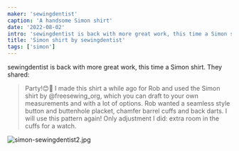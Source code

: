 ```yaml
---
maker: 'sewingdentist'
caption: 'A handsome Simon shirt'
date: '2022-08-02'
intro: 'sewingdentist is back with more great work, this time a Simon shirt. They shared:'
title: 'Simon shirt by sewingdentist'
tags: ['simon']
---
```


<!-- truncate -->

sewingdentist is back with more great work, this time a Simon shirt. They shared:

> Party!😊🎉 I made this shirt a while ago for Rob and used the Simon shirt by @freesewing_org, which you can draft to your own measurements and with a lot of options. Rob wanted a seamless style button and buttenhole placket, chamfer barrel cuffs and back darts. I will use this pattern again! Only adjustment I did: extra room in the cuffs for a watch.

![simon-sewingdentist2.jpg](https://posts.freesewing.org/uploads/simon_sewingdentist2_2cc517162b.jpg)
